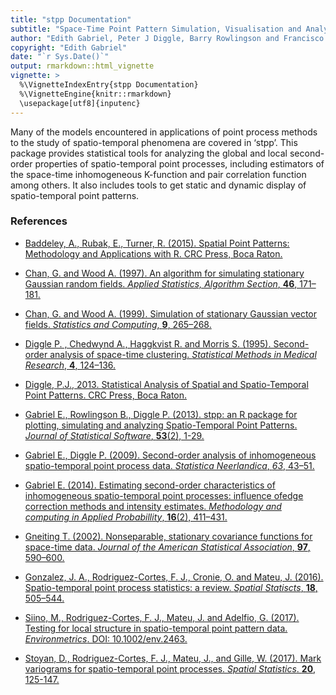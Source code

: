 ```yaml
---
title: "stpp Documentation"
subtitle: "Space-Time Point Pattern Simulation, Visualisation and Analysis"
author: "Edith Gabriel, Peter J Diggle, Barry Rowlingson and Francisco J Rodriguez-Cortes"
copyright: "Edith Gabriel"
date: "`r Sys.Date()`"
output: rmarkdown::html_vignette
vignette: >
  %\VignetteIndexEntry{stpp Documentation}
  %\VignetteEngine{knitr::rmarkdown}
  \usepackage[utf8]{inputenc}
---
```


Many of the models encountered in applications of point process methods to the study of spatio-temporal phenomena are covered in 'stpp'. This package provides statistical tools for analyzing the global and local second-order properties of spatio-temporal point processes, including estimators of the space-time inhomogeneous K-function and pair correlation function among others. It also includes tools to get static and dynamic display of spatio-temporal point patterns.

### References

- [Baddeley, A., Rubak, E., Turner, R. (2015). Spatial Point Patterns: Methodology and Applications with R. CRC Press, Boca Raton.](https://www.crcpress.com/Spatial-Point-Patterns-Methodology-and-Applications-with-R/Baddeley-Rubak-Turner/p/book/9781482210200)
 
- [Chan, G. and Wood A. (1997). An algorithm for simulating stationary Gaussian random fields. *Applied Statistics, Algorithm Section*, **46**, 171–181.](http://onlinelibrary.wiley.com/doi/10.1111/1467-9876.00057/abstract)

- [Chan, G. and Wood A. (1999). Simulation of stationary Gaussian vector fields. *Statistics and Computing*, **9**, 265–268.](https://link.springer.com/article/10.1023/A:1008903804954)

- [Diggle P. , Chedwynd A., Haggkvist R. and Morris S. (1995). Second-order analysis of space-time clustering. *Statistical Methods in Medical Research*, **4**, 124–136.](http://journals.sagepub.com/doi/abs/10.1177/096228029500400203)

- [Diggle, P.J., 2013. Statistical Analysis of Spatial and Spatio-Temporal Point Patterns. CRC Press, Boca Raton.](https://www.crcpress.com/Statistical-Analysis-of-Spatial-and-Spatio-Temporal-Point-Patterns-Third/Diggle/p/book/9781466560239)

- [Gabriel E., Rowlingson B., Diggle P. (2013). stpp: an R package for plotting, simulating and analyzing Spatio-Temporal Point Patterns. *Journal of Statistical Software*, **53**(2), 1-29.](https://www.jstatsoft.org/article/view/v053i02)

- [Gabriel E., Diggle P. (2009). Second-order analysis of inhomogeneous spatio-temporal point process data. *Statistica Neerlandica*, *63*, 43–51.](http://onlinelibrary.wiley.com/doi/10.1111/j.1467-9574.2008.00407.x/abstract)

- [Gabriel E. (2014). Estimating second-order characteristics of inhomogeneous spatio-temporal point processes: influence ofedge correction methods and intensity estimates. *Methodology and computing in Applied Probabillity*, **16**(2), 411–431.](https://link.springer.com/article/10.1007/s11009-013-9358-3)

- [Gneiting T. (2002). Nonseparable, stationary covariance functions for space-time data. *Journal of the American Statistical Association*, **97**, 590–600.](https://www.jstor.org/stable/3085674)

- [Gonzalez, J. A., Rodriguez-Cortes, F. J., Cronie, O. and Mateu, J. (2016). Spatio-temporal point process statistics: a review. *Spatial Statiscts*, **18**, 505–544.](http://www.sciencedirect.com/science/article/pii/S2211675316301130)

- [Siino, M., Rodriguez-Cortes, F. J., Mateu, J. and Adelfio, G. (2017). Testing for local structure in spatio-temporal point pattern data. *Environmetrics*. DOI: 10.1002/env.2463.](http://onlinelibrary.wiley.com/doi/10.1002/env.2463/abstract)

- [Stoyan, D., Rodriguez-Cortes, F. J., Mateu, J., and Gille, W. (2017). Mark variograms for spatio-temporal point processes. *Spatial Statistics*. **20**, 125-147.](http://www.sciencedirect.com/science/article/pii/S2211675317300696)
